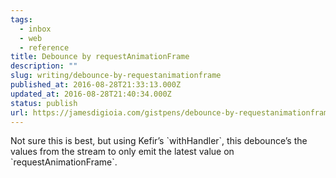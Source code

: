 ```yaml
---
tags:
  - inbox
  - web
  - reference
title: Debounce by requestAnimationFrame
description: ""
slug: writing/debounce-by-requestanimationframe
published_at: 2016-08-28T21:33:13.000Z
updated_at: 2016-08-28T21:40:34.000Z
status: publish
url: https://jamesdigioia.com/gistpens/debounce-by-requestanimationframe/
---
```

Not sure this is best, but using Kefir’s \`withHandler\`, this debounce’s the values from the stream to only emit the latest value on \`requestAnimationFrame\`.
